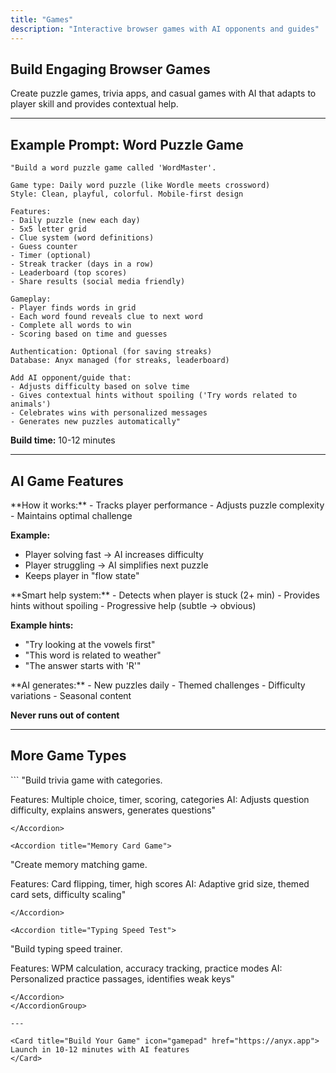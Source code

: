 ```yaml
---
title: "Games"
description: "Interactive browser games with AI opponents and guides"
---
```


## Build Engaging Browser Games

Create puzzle games, trivia apps, and casual games with AI that adapts to player skill and provides contextual help.

---

## Example Prompt: Word Puzzle Game

```
"Build a word puzzle game called 'WordMaster'.

Game type: Daily word puzzle (like Wordle meets crossword)
Style: Clean, playful, colorful. Mobile-first design

Features:
- Daily puzzle (new each day)
- 5x5 letter grid
- Clue system (word definitions)
- Guess counter
- Timer (optional)
- Streak tracker (days in a row)
- Leaderboard (top scores)
- Share results (social media friendly)

Gameplay:
- Player finds words in grid
- Each word found reveals clue to next word
- Complete all words to win
- Scoring based on time and guesses

Authentication: Optional (for saving streaks)
Database: Anyx managed (for streaks, leaderboard)

Add AI opponent/guide that:
- Adjusts difficulty based on solve time
- Gives contextual hints without spoiling ('Try words related to animals')
- Celebrates wins with personalized messages
- Generates new puzzles automatically"
```

**Build time:** 10-12 minutes

---

## AI Game Features

<Tabs>
<Tab title="Adaptive Difficulty">
  **How it works:**
  - Tracks player performance
  - Adjusts puzzle complexity
  - Maintains optimal challenge
  
  **Example:**
  - Player solving fast → AI increases difficulty
  - Player struggling → AI simplifies next puzzle
  - Keeps player in "flow state"
</Tab>

<Tab title="Contextual Hints">
  **Smart help system:**
  - Detects when player is stuck (2+ min)
  - Provides hints without spoiling
  - Progressive help (subtle → obvious)
  
  **Example hints:**
  - "Try looking at the vowels first"
  - "This word is related to weather"
  - "The answer starts with 'R'"
</Tab>

<Tab title="Dynamic Content">
  **AI generates:**
  - New puzzles daily
  - Themed challenges
  - Difficulty variations
  - Seasonal content
  
  **Never runs out of content**
</Tab>
</Tabs>

---

## More Game Types

<AccordionGroup>
<Accordion title="Trivia Quiz App">
  ```
  "Build trivia game with categories.
  
  Features: Multiple choice, timer, scoring, categories
  AI: Adjusts question difficulty, explains answers, generates questions"
  ```
</Accordion>

<Accordion title="Memory Card Game">
  ```
  "Create memory matching game.
  
  Features: Card flipping, timer, high scores
  AI: Adaptive grid size, themed card sets, difficulty scaling"
  ```
</Accordion>

<Accordion title="Typing Speed Test">
  ```
  "Build typing speed trainer.
  
  Features: WPM calculation, accuracy tracking, practice modes
  AI: Personalized practice passages, identifies weak keys"
  ```
</Accordion>
</AccordionGroup>

---

<Card title="Build Your Game" icon="gamepad" href="https://anyx.app">
  Launch in 10-12 minutes with AI features
</Card>

